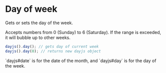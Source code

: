 
# Day of week

Gets or sets the day of the week.

Accepts numbers from 0 (Sunday) to 6 (Saturday). If the range is exceeded, it will bubble up to other weeks.

```js
dayjs().day(); // gets day of current week
dayjs().day(0); // returns new dayjs object
```

<Callout>
  `dayjs#date` is for the date of the month, and `dayjs#day` is for the day of
  the week.
</Callout>
